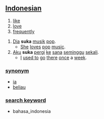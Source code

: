 == [[Indonesian]] ==

# [[like]]
# [[love]]
# [[frequently]]

# [[dia|Dia]] '''suka''' [[musik]] [[pop]].
#* [[she|She]] [[love]]s [[pop]] [[music]].
# [[aku|Aku]] '''suka''' [[pergi]] [[ke]] [[sana]] [[minggu|seminggu]] [[sekali]].
#* [[I]] [[used to]] [[go]] [[there]] [[once]] a [[week]].

=== [[synonym]] ===
* [[ia]]
* [[beliau]]

=== [[search keyword]] ===
* bahasa_indonesia